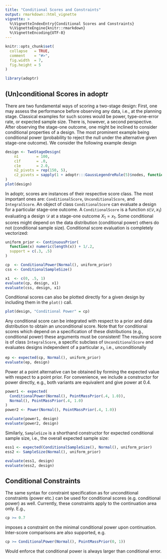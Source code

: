 ```yaml
---
title: "Conditional Scores and Constraints"
output: rmarkdown::html_vignette
vignette: >
  %\VignetteIndexEntry{Conditional Scores and Constraints}
  %\VignetteEngine{knitr::rmarkdown}
  %\VignetteEncoding{UTF-8}
---
```


```r
knitr::opts_chunk$set(
  collapse   = TRUE,
  comment    = "#>",
  fig.width  = 7,
  fig.height = 5
)
```

```r
library(adoptr)
```



## (Un)conditional Scores in **adoptr**

There are two fundamental ways of scoring a two-stage design:
First, one may assess the performance before observing any data, i.e., 
at the planning stage.
Classical examples for such scores would be power, type-one-error rate,
or expected sample size.
There is, however, a second perspective. 
After observing the stage-one outcome, 
one might be inclined to consider conditional properties of a design.
The most prominent example being conditional power (probability to reject
the null under the alternative given stage-one outcome).
We consider the following example design
```r
design <- TwoStageDesign(
    n1        = 100,
    c1f       = .0,
    c1e       = 2.0,
    n2_pivots = rep(150, 5),
    c2_pivots = sapply(1 + adoptr:::GaussLegendreRule(5)$nodes, function(x) -x + 2)
)
plot(design)
```

In adoptr, scores are instances of their respective score class.
The most important ones are: `ConditionalScore`, `UnconditionalScore`, and
`IntegralScore`.
An object of class `ConditionalScore` can evaluate a design for a 
particular stage-one outcome.
A `ConditionalScore` is a function $s(\mathcal{D}, x_1)$ evaluating a
design $\mathcal{D}$ at a stage-one outcome $X_1 = x_1$.
Some conditional scores might depend on the data distribution (conditional
power) others do not (conditional sample size).
Conditional score evaluation is completely vectorized:
```r
uniform_prior <- ContinuousPrior(
  function(x) numeric(length(x)) + 1/.2,
  support = c(.3, .5)
)

cp  <- ConditionalPower(Normal(), uniform_prior)
css <- ConditionalSampleSize()

x1  <- c(0, .5, 1)
evaluate(cp, design, x1)
evaluate(css, design, x1)
```

Conditional scores can also be plotted directly for a given design by 
including them in the `plot()` call.
```r
plot(design, "Conditional Power" = cp)
```

Any conditional score can be integrated with respect to a prior and 
data distribution to obtain an unconditional score.
Note that for conditional scores which depend on a specification of these
distributions (e.g., conditional power) these arguments must be consistent!
The resulting score is of class `IntegralScore`, a specific subclass of 
`UnconditionalScore` and evaluates designs independent of a particular $x_1$,
i.e., unconditionally
```r
ep <- expected(cp, Normal(), uniform_prior)
evaluate(ep, design)
```

Power at a point alternative can be obtained by forming the expected 
value with respect to a point prior.
For convenience, we include a constructor for power directly, e.g., 
both variants are equivalent and give power at $0.4$.
```r
power1 <- expected(
  ConditionalPower(Normal(), PointMassPrior(.4, 1.0)),
  Normal(), PointMassPrior(.4, 1.0)
)
power2 <- Power(Normal(), PointMassPrior(.4, 1.0))

evaluate(power1, design)
evaluate(power2, design)
```

Similarly, `SampleSize` is a shorthand constructor for expected
conditional sample size, i.e., the overall expected sample size:
```r
ess1 <- expected(ConditionalSampleSize(), Normal(), uniform_prior)
ess2 <- SampleSize(Normal(), uniform_prior)

evaluate(ess1, design)
evaluate(ess2, design)
```



## Conditional Constraints

The same syntax for constraint specification as for unconditional 
constraints (power etc.) can be used for conditional scores 
(e.g. conditional power) as well.
Currently, these constraints apply to the continuation area only.
E.g.,
```r
cp >= 0.7
```
imposes a constraint on the minimal conditional power upon continuation.
Inter-score comparisons are also supported, e.g.
```r
cp >= ConditionalPower(Normal(), PointMassPrior(0, 1))
```
Would enforce that conditional power is always larger than conditional 
error.
